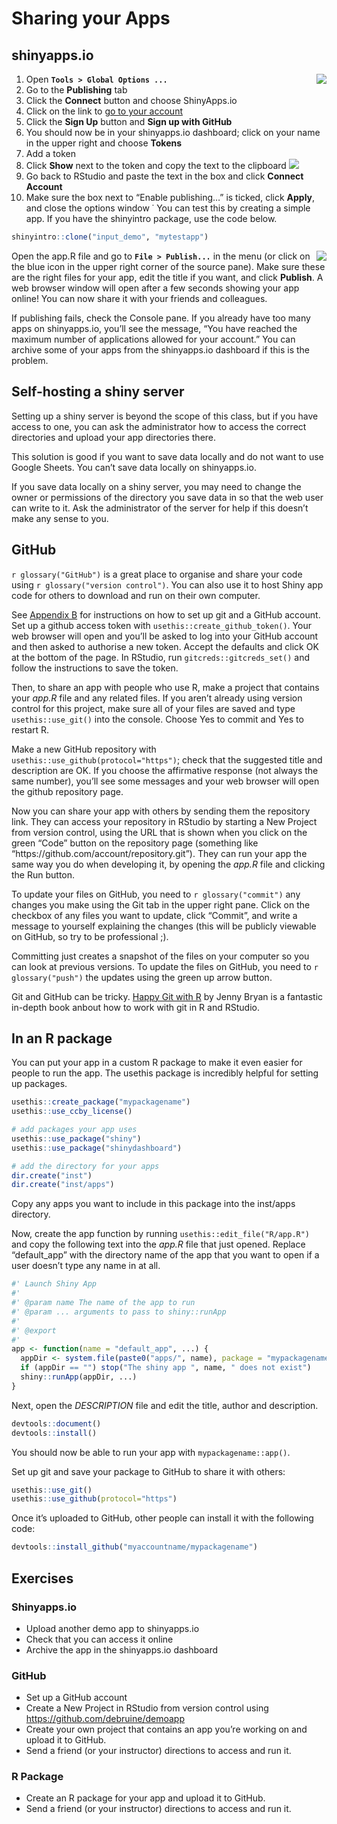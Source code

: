 # Sharing your Apps {#sharing}

## shinyapps.io

![](images/saio_connect.png){style="max-width:300px; float: right;"}

1. Open **`Tools > Global Options ...`**
2. Go to the **Publishing** tab 
3. Click the **Connect** button and choose ShinyApps.io
4. Click on the link to [go to your account](https://www.shinyapps.io/){target="_blank"}
5. Click the **Sign Up** button and **Sign up with GitHub** 
6. You should now be in your shinyapps.io dashboard; click on your name in the upper right and choose **Tokens**
7. Add a token
8. Click **Show** next to the token and copy the text to the clipboard
    ![](images/saio_secret.png)
9. Go back to RStudio and paste the text in the box and click **Connect Account**
10. Make sure the box next to "Enable publishing..." is ticked, click **Apply**, and close the options window
˙
You can test this by creating a simple app. If you have the shinyintro package, use the code below.

```r
shinyintro::clone("input_demo", "mytestapp")
```

![](images/saio_publish.png){style="max-width:300px; float: right;"}

Open the app.R file and go to **`File > Publish...`** in the menu (or click on the blue icon in the upper right corner of the source pane). Make sure these are the right files for your app, edit the title if you want, and click **Publish**. A web browser window will open after a few seconds showing your app online! You can now share it with your friends and colleagues.

::: {.info}
If publishing fails, check the Console pane. If you already have too many apps on shinyapps.io, you'll see the message, "You have reached the maximum number of applications allowed for your account." You can archive some of your apps from the shinyapps.io dashboard if this is the problem.
:::

## Self-hosting a shiny server

Setting up a shiny server is beyond the scope of this class, but if you have access to one, you can ask the administrator how to access the correct directories and upload your app directories there.

This solution is good if you want to save data locally and do not want to use Google Sheets. You can't save data locally on shinyapps.io.

::: {.info}
If you save data locally on a shiny server, you may need to change the owner or permissions of the directory you save data in so that the web user can write to it. Ask the administrator of the server for help if this doesn't make any sense to you.
:::

## GitHub

`r glossary("GitHub")` is a great place to organise and share your code using `r glossary("version control")`. You can also use it to host Shiny app code for others to download and run on their own computer.

See [Appendix B](#setup-git) for instructions on how to set up git and a GitHub account. Set up a github access token with `usethis::create_github_token()`. Your web browser will open and you'll be asked to log into your GitHub account and then asked to authorise a new token. Accept the defaults and click OK at the bottom of the page. In RStudio, run `gitcreds::gitcreds_set()` and follow the instructions to save the token.

Then, to share an app with people who use R, make a project that contains your *app.R* file and any related files. If you aren't already using version control for this project, make sure all of your files are saved and type `usethis::use_git()` into the console. Choose Yes to commit and Yes to restart R.

Make a new GitHub repository with `usethis::use_github(protocol="https")`; check that the suggested title and description are OK. If you choose the affirmative response (not always the same number), you'll see some messages and your web browser will open the github repository page.

Now you can share your app with others by sending them the repository link. They can access your repository in RStudio by starting a New Project from version control, using the URL that is shown when you click on the green "Code" button on the repository page (something like "https://github.com/account/repository.git"). They can run your app the same way you do when developing it, by opening the *app.R* file and clicking the Run button.

To update your files on GitHub, you need to `r glossary("commit")` any changes you make using the Git tab in the upper right pane. Click on the checkbox of any files you want to update, click "Commit", and write a message to yourself explaining the changes (this will be publicly viewable on GitHub, so try to be professional ;). 

Committing just creates a snapshot of the files on your computer so you can look at previous versions. To update the files on GitHub, you need to `r glossary("push")` the updates using the green up arrow button.

::: {.info}
Git and GitHub can be tricky. [Happy Git with R](https://happygitwithr.com/){target="_blank"} by Jenny Bryan is a fantastic in-depth book anbout how to work with git in R and RStudio.
:::

## In an R package

You can put your app in a custom R package to make it even easier for people to run the app. The usethis package is incredibly helpful for setting up packages.

```r
usethis::create_package("mypackagename")
usethis::use_ccby_license()

# add packages your app uses
usethis::use_package("shiny")
usethis::use_package("shinydashboard")

# add the directory for your apps
dir.create("inst")
dir.create("inst/apps")
```


Copy any apps you want to include in this package into the inst/apps directory. 

Now, create the app function by running `usethis::edit_file("R/app.R")` and copy the following text into the *app.R* file that just opened. Replace "default_app" with the directory name of the app that you want to open if a user doesn't type any name in at all.

```r
#' Launch Shiny App
#'
#' @param name The name of the app to run
#' @param ... arguments to pass to shiny::runApp
#'
#' @export
#'
app <- function(name = "default_app", ...) {
  appDir <- system.file(paste0("apps/", name), package = "mypackagename")
  if (appDir == "") stop("The shiny app ", name, " does not exist")
  shiny::runApp(appDir, ...)
}
```


Next, open the *DESCRIPTION* file and edit the title, author and description. 

```r
devtools::document()
devtools::install()
```

You should now be able to run your app with `mypackagename::app()`.

Set up git and save your package to GitHub to share it with others:

```r
usethis::use_git()
usethis::use_github(protocol="https")
```

Once it's uploaded to GitHub, other people can install it with the following code:

```r
devtools::install_github("myaccountname/mypackagename")
```



## Exercises {#exercises-sharing}

### Shinyapps.io

* Upload another demo app to shinyapps.io
* Check that you can access it online
* Archive the app in the shinyapps.io dashboard

### GitHub

* Set up a GitHub account
* Create a New Project in RStudio from version control using <https://github.com/debruine/demoapp>
* Create your own project that contains an app you're working on and upload it to GitHub. 
* Send a friend (or your instructor) directions to access and run it.

### R Package

* Create an R package for your app and upload it to GitHub.
* Send a friend (or your instructor) directions to access and run it.







